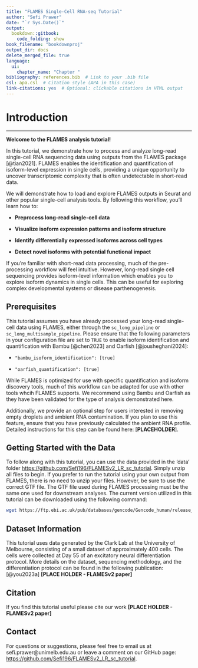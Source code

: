 ```yaml
---
title: "FLAMES Single-Cell RNA-seq Tutorial"
author: "Sefi Prawer"
date: "`r Sys.Date()`"
output:
  bookdown::gitbook:
    code_folding: show
book_filename: "bookdownproj"
output_dir: docs
delete_merged_file: true
language:
  ui:
    chapter_name: "Chapter "
bibliography: references.bib  # Link to your .bib file
csl: apa.csl  # Citation style (APA in this case)
link-citations: yes  # Optional: clickable citations in HTML output
---
```


# Introduction

------------------------------------------------------------------------

**Welcome to the FLAMES analysis tutorial!**

In this tutorial, we demonstrate how to process and analyze long-read single-cell RNA sequencing data using outputs from the FLAMES package [@tian2021]. FLAMES enables the identification and quantification of isoform-level expression in single cells, providing a unique opportunity to uncover transcriptomic complexity that is often undetectable in short-read data.

We will demonstrate how to load and explore FLAMES outputs in Seurat and other popular single-cell analysis tools. By following this workflow, you'll learn how to:

-   **Preprocess long-read single-cell data**

-   **Visualize isoform expression patterns and isoform structure**

-   **Identify differentially expressed isoforms across cell types**

-   **Detect novel isoforms with potential functional impact**

If you're familiar with short-read data processing, much of the pre-processing workflow will feel intuitive. However, long-read single cell sequencing provides isoform-level information which enables you to explore isoform dynamics in single cells. This can be useful for exploring complex developmental systems or disease parthenogenesis.

## Prerequisites

This tutorial assumes you have already processed your long-read single-cell data using FLAMES, either through the `sc_long_pipeline` or `sc_long_multisample_pipeline`. Please ensure that the following parameters in your configuration file are set to `TRUE` to enable isoform identification and quantification with Bambu [@chen2023] and Oarfish [@jousheghani2024]:

-   `"bambu_isoform_identification": [true]`

-   `"oarfish_quantification": [true]`

While FLAMES is optimized for use with specific quantification and isoform discovery tools, much of this workflow can be adapted for use with other tools whcih FLAMES supports. We recommend using Bambu and Oarfish as they have been validated for the type of analysis demonstrated here.

Additionally, we provide an optional step for users interested in removing empty droplets and ambient RNA contamination. If you plan to use this feature, ensure that you have previously calculated the ambient RNA profile. Detailed instructions for this step can be found here: [**PLACEHOLDER**].

## Getting Started with the Data

To follow along with this tutorial, you can use the data provided in the 'data' folder <https://github.com/Sefi196/FLAMESv2_LR_sc_tutorial>. Simply unzip all files to begin. If you prefer to run the tutorial using your own output from FLAMES, there is no need to unzip your files. However, be sure to use the correct GTF file. The GTF file used during FLAMES processing must be the same one used for downstream analyses. The current version utilized in this tutorial can be downloaded using the following command:

```bash
wget https://ftp.ebi.ac.uk/pub/databases/gencode/Gencode_human/release_47/gencode.v47.annotation.gtf.gz  
```

## Dataset Information

This tutorial uses data generated by the Clark Lab at the University of Melbourne, consisting of a small dataset of approximately 400 cells. The cells were collected at Day 55 of an excitatory neural differentiation protocol. More details on the dataset, sequencing methodology, and the differentiation protocol can be found in the following publication: [@you2023a] **[PLACE HOLDER - FLAMESv2 paper]**

## Citation

If you find this tutorial useful please cite our work **[PLACE HOLDER - FLAMESv2 paper]**

## Contact

For questions or suggestions, please feel free to email us at sefi.prawer\@unimelb.edu.au or leave a comment on our GitHub page: <https://github.com/Sefi196/FLAMESv2_LR_sc_tutorial>.
